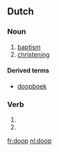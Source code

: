 ==Dutch==
{{wikipedia|doop (sacrament)|lang=nl}}

===Noun===
{{infl|nl|noun|g=m|plural|dopen}}

# [[baptism]]
# [[christening]]

====Derived terms====
* [[doopboek]]

===Verb===
{{infl|nl}}

# {{nl-verb-form|p=1|n=sg|t=pres|m=ind|dopen}}
# {{nl-verb-form|m=imp|dopen}}

[[fr:doop]]
[[nl:doop]]